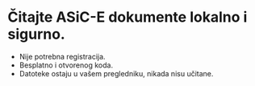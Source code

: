 # Čitajte ASiC-E dokumente lokalno i sigurno.

* Nije potrebna registracija.
* Besplatno i otvorenog koda.
* Datoteke ostaju u vašem pregledniku, nikada nisu učitane.

<CallToAction
  label="Otvori ASiC Dokument"
  alternative="Ili jednostavno povuci i ispusti datoteku bilo gdje na ovoj stranici."
/>
